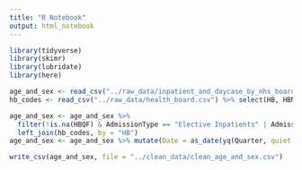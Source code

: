 ```yaml
---
title: "R Notebook"
output: html_notebook
---
```

```r
library(tidyverse)
library(skimr)
library(lubridate)
library(here)
```

```r
age_and_sex <- read_csv("../raw_data/inpatient_and_daycase_by_nhs_board_of_treatment_age_and_sex.csv")
hb_codes <- read_csv("../raw_data/health_board.csv") %>% select(HB, HBName)

age_and_sex <- age_and_sex %>% 
  filter(!is.na(HBQF) & AdmissionType == "Elective Inpatients" | AdmissionType == " Elective Emergency Inpatients"| AdmissionType == "Transfer") %>% 
  left_join(hb_codes, by = "HB")
age_and_sex <- age_and_sex %>% mutate(Date = as_date(yq(Quarter, quiet = FALSE, tz = NULL)))

write_csv(age_and_sex, file = "../clean_data/clean_age_and_sex.csv")

```